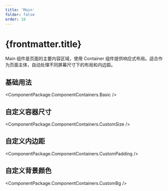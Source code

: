 ```yaml
---
title: 'Main'
folder: false
order: 18
---
```



# {frontmatter.title}

Main 组件是页面的主要内容区域，使用 Container 组件提供响应式布局。适合作为页面主体，自动处理不同屏幕尺寸下的布局和内边距。

## 基础用法

<ComponentPackage.ComponentContainers.Basic />

## 自定义容器尺寸

<ComponentPackage.ComponentContainers.CustomSize />

## 自定义内边距

<ComponentPackage.ComponentContainers.CustomPadding />

## 自定义背景颜色

<ComponentPackage.ComponentContainers.CustomBg />
